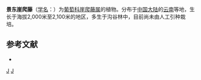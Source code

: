 {{Speciesbox 
| genus = Tetrastigma
| species = jingdongensis
| authority = [[李朝銮|C. L. Li]]
}}

'''景东崖爬藤'''（[[学名|学名]]：{{lang|la|''Tetrastigma jingdongensis''}}）为[[葡萄科|葡萄科]][[崖爬藤属|崖爬藤属]]的植物。分布于[[中国大陆|中国大陆]]的[[云南|云南]]等地，生长于海拔2,000米至2,100米的地区，多生于沟谷林中，目前尚未由人工引种栽培。

== 参考文献 ==
<div class="references-small">
* {{cite web| url =http://www.bioinfo.cn/db05/KmzwSpecies.php?action=view&id=28881| title =景东崖爬藤| work =《中国高等植物数据库全库》| publisher =中国科学院微生物研究所| author =昆明植物研究所| accessdate =2009-02-26| deadurl =yes| archiveurl =https://web.archive.org/web/20160305044457/http://www.bioinfo.cn/db05/KmzwSpecies.php?action=view&id=28881| archivedate =2016-03-05}}
</div>
{{Taxonbar|from=Q15570610}}

[[Category:崖爬藤属|J]]
[[Category:云南植物|J]]